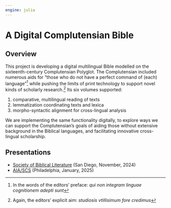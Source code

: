 ```yaml
---
engine: julia
---
```


# A Digital Complutensian Bible

## Overview

This project is developing a digital multilingual Bible modelled on the sixteenth-century Complutensian Polyglot. The Complutensian included numerous aids for "those who do not have a perfect command of (each) language"[^1] while pushing the limits of print technology to support novel kinds of scholarly research.[^2] Its six volumes supported:


1. comparative, multilingual reading of texts
2. lemmatization coordinating texts and lexica
3. morpho-syntactic alignment for cross-lingual analysis



We are implementing the same functionality digitally, to explore ways we can support the Complutensian's goals of aiding those without extensive background in the Biblical languages,  and facilitating innovative cross-lingual scholarship.







[^1]: In the words of the editors' preface: *qui non integram linguae cognitionem adepti sunt*



[^2]: Again, the editors' explicit aim: *studiosis vtillisimum fore credimus*


## Presentations

- [Society of Biblical Literature](./presentations/sbl2024/) (San Diego, November, 2024)
- [AIA/SCS](./presentations/aia-scs2025/) (Philadelphia, January, 2025)
